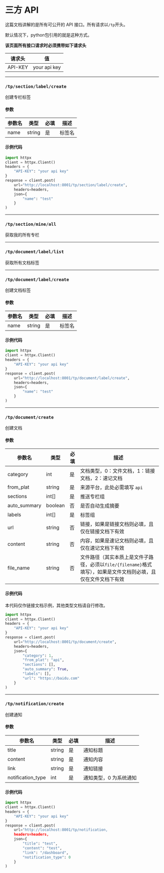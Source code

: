 
# 三方 API

这篇文档讲解的是所有可公开的 API 接口。所有请求以`/tp`开头。

<Callout>默认情况下，python包引用的就是这种方式。</Callout>

**该页面所有接口请求时必须携带如下请求头**

| 请求头  | 值           |
| ------- | ------------ |
| API-KEY | your api key |

---

### `/tp/section/label/create`

创建专栏标签

#### 参数

| 参数名 | 类型   | 必填 | 描述   |
| ------ | ------ | ---- | ------ |
| name   | string | 是   | 标签名 |

#### 示例代码

```python
import httpx
client = httpx.Client()
headers = {
    "API-KEY": "your api key"
}
response = client.post(
    url="http://localhost:8001/tp/section/label/create",
    headers=headers,
    json={
        "name": "test"
    }
)
```

---

### `/tp/section/mine/all`

获取我的所有专栏

---

### `/tp/document/label/list`

获取所有文档标签

---

### `/tp/document/label/create`

创建文档标签

#### 参数

| 参数名 | 类型   | 必填 | 描述   |
| ------ | ------ | ---- | ------ |
| name   | string | 是   | 标签名 |

#### 示例代码

```python
import httpx
client = httpx.Client()
headers = {
    "API-KEY": "your api key"
}
response = client.post(
    url="http://localhost:8001/tp/document/label/create",
    headers=headers,
    json={
        "name": "test"
    }
)
```

---

### `/tp/document/create`

创建文档

#### 参数

| 参数名       | 类型    | 必填 | 描述                                                                                                            |
| ------------ | ------- | ---- | --------------------------------------------------------------------------------------------------------------- |
| category     | int     | 是   | 文档类型，0：文件文档，1：链接文档，2：速记文档                                                                 |
| from_plat    | string  | 是   | 来源平台，此处必需填写 `api`                                                                                    |
| sections     | int[]   | 是   | 推送专栏组                                                                                                      |
| auto_summary | boolean | 否   | 是否自动生成摘要                                                                                                |
| labels       | int[]   | 是   | 标签组                                                                                                          |
| url          | string  | 否   | 链接，如果是链接文档则必填，且仅在链接文档下有效                                                                |
| content      | string  | 否   | 内容，如果是速记文档则必填，且仅在速记文档下有效                                                                |
| file_name    | string  | 否   | 文件路径（其实本质上是文件子路径，必须以`file/{filename}`格式填写），如果是文件文档则必填，且仅在文件文档下有效 |

#### 示例代码

本代码仅作链接文档示例，其他类型文档请自行修改。

```python
import httpx
client = httpx.Client()
headers = {
    "API-KEY": "your api key"
}
response = client.post(
    url="http://localhost:8001/tp/document/create",
    headers=headers,
    json={
        "category": 1,
        "from_plat": "api",
        "sections": [],
        "auto_summary": True,
        "labels": [],
        "url": "https://baidu.com"
    }
)
```

---

### `/tp/notification/create`

创建通知

#### 参数

| 参数名            | 类型   | 必填 | 描述                   |
| ----------------- | ------ | ---- | ---------------------- |
| title             | string | 是   | 通知标题               |
| content           | string | 是   | 通知内容               |
| link              | string | 是   | 通知链接               |
| notification_type | int    | 是   | 通知类型，0 为系统通知 |

#### 示例代码

```python
import httpx
client = httpx.Client()
headers = {
    "API-KEY": "your api key"
}
response = client.post(
    url="http://localhost:8001/tp/notification,
    headers=headers,
    json={
        "title": "test",
        "content": "test",
        "link": "/dashboard",
        "notification_type": 0
    }
)
```
